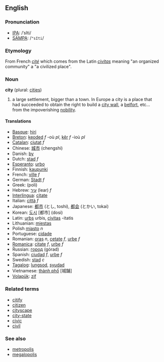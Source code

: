 ==English==
===Pronunciation===
*[[w:IPA|IPA]]: /ˈsIti/
*[[w:SAMPA|SAMPA]]: /<tt>"sIti</tt>/

=== Etymology ===
From French ''[[cité]]'' which comes from the Latin ''[[civitas]]'' meaning "an organized community" a "a civilized place".

=== Noun ===
'''city''' (plural: [[cities]])

#a large settlement, bigger than a town. In Europe a city is a place that had succeeded to obtain the right to build a [[city wall]], a [[belfort]], etc... from the impoverishing [[nobility]].

==== Translations ====
*[[Basque]]: [[hiri]]
*[[Breton]]: [[keoded]] ''f'' -où ''pl'', [[kêr]] ''f'' -ioù ''pl''
*[[Catalan]]: [[ciutat]] ''f''
*Chinese: [[城市]] (chengshi)
*Danish: [[by]]
*Dutch: [[stad]] ''f'' 
*[[Esperanto]]: [[urbo]]
*Finnish: [[kaupunki]]
*French: [[ville]] ''f''
*German: [[Stadt]] ''f''
*Greek: (poli)
*Hebrew: [[עיר]] (Iear) ''f''
*[[Interlingua]]: [[citate]]
*Italian: [[città]] ''f''
*Japanese: [[都市]] (とし, toshi), [[都会]] (とかい, tokai)
*Korean: [[도시]] [都市] (dosi)
*Latin: [[urbs]] urbis, [[civitas]] -itatis
*Lithuanian: [[miestas]]
*Polish [[miasto]] ''n''
*Portuguese: [[cidade]]
*Romanian: [[oraş]] ''n'', [[cetate]] ''f'', [[urbe]] ''f''
*[[Romanica]]: [[citate]] ''f'', [[urbe]] ''f''
*Russian: [[город]] (górad)
*Spanish: [[ciudad]] ''f'', [[urbe]] ''f''
*Swedish: [[stad]] ''c''
*[[Tagalog]]: [[lungsod]], [[syudad]]
*Vietnamese: [[thành phố]] [城舗]
*[[Volapük]]: [[zif]]

===Related terms===
*[[citify]]
*[[citizen]]
*[[cityscape]]
*[[city-state]]
*[[civic]]
*[[civil]]

===See also===
*[[metropolis]]
*[[megalopolis]]